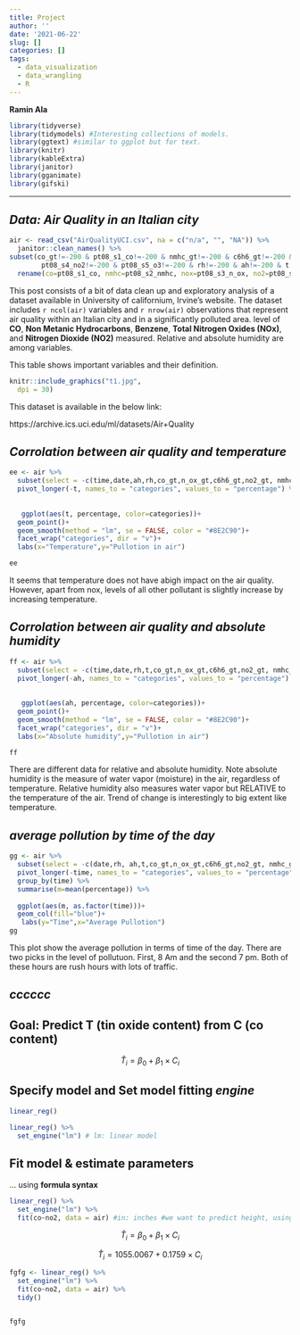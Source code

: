 ```yaml
---
title: Project
author: ''
date: '2021-06-22'
slug: []
categories: []
tags:
  - data_visualization
  - data_wrangling
  - R
---
```


**Ramin Ala**

```r
library(tidyverse)
library(tidymodels) #Interesting collections of models.
library(ggtext) #similar to ggplot but for text.
library(knitr)
library(kableExtra) 
library(janitor)
library(gganimate)
library(gifski)
```

---

## *Data: Air Quality in an Italian city*

```r
air <- read_csv("AirQualityUCI.csv", na = c("n/a", "", "NA")) %>%
  janitor::clean_names() %>%
subset(co_gt!=-200 & pt08_s1_co!=-200 & nmhc_gt!=-200 & c6h6_gt!=-200 & pt08_s2_nmhc!=-200 & n_ox_gt!=-200 & pt08_s3_n_ox!=-200 & no2_gt!=-200 &
        pt08_s4_no2!=-200 & pt08_s5_o3!=-200 & rh!=-200 & ah!=-200 & t!=-200, select = -c(x16,x17))  %>%
  rename(co=pt08_s1_co, nmhc=pt08_s2_nmhc, nox=pt08_s3_n_ox, no2=pt08_s4_no2, o3=pt08_s5_o3)
```

This post consists of a bit of data clean up and exploratory analysis of a dataset available in University of californium, Irvine's website. The dataset includes `r ncol(air)` variables and `r nrow(air)` observations that represent air quality within an Italian city and in a significantly polluted area. level of **CO**, **Non Metanic Hydrocarbons**, **Benzene**, **Total Nitrogen Oxides (NOx)**, and **Nitrogen Dioxide (NO2)** measured. Relative and absolute humidity are among variables.

This table shows important variables and their definition.

```r
knitr::include_graphics("t1.jpg",
  dpi = 30)
```

This dataset is available in the below link:

https://archive.ics.uci.edu/ml/datasets/Air+Quality

## *Corrolation between air quality and temperature*


```r
ee <- air %>%
  subset(select = -c(time,date,ah,rh,co_gt,n_ox_gt,c6h6_gt,no2_gt, nmhc_gt)) %>%
  pivot_longer(-t, names_to = "categories", values_to = "percentage") %>%
  
  
   ggplot(aes(t, percentage, color=categories))+
  geom_point()+
  geom_smooth(method = "lm", se = FALSE, color = "#8E2C90")+
  facet_wrap("categories", dir = "v")+
  labs(x="Temperature",y="Pullotion in air")

ee
```

It seems that temperature does not have abigh impact on the air quality. However, apart from nox, levels of all other pollutant is slightly increase by increasing temperature.

## *Corrolation between air quality and absolute humidity*

```r
ff <- air %>%
  subset(select = -c(time,date,rh,t,co_gt,n_ox_gt,c6h6_gt,no2_gt, nmhc_gt)) %>%
  pivot_longer(-ah, names_to = "categories", values_to = "percentage") %>%
  
  
   ggplot(aes(ah, percentage, color=categories))+
  geom_point()+
  geom_smooth(method = "lm", se = FALSE, color = "#8E2C90")+
  facet_wrap("categories", dir = "v")+
  labs(x="Absolute humidity",y="Pullotion in air")

ff
```

There are different data for relative and absolute humidity. Note absolute humidity is the measure of water vapor (moisture) in the air, regardless of temperature. Relative humidity also measures water vapor but RELATIVE to the temperature of the air. Trend of change is interestingly to big extent like temperature.



## *average pollution by time of the day*



```r
gg <- air %>%
  subset(select = -c(date,rh, ah,t,co_gt,n_ox_gt,c6h6_gt,no2_gt, nmhc_gt)) %>%
  pivot_longer(-time, names_to = "categories", values_to = "percentage") %>%
  group_by(time) %>%
  summarise(m=mean(percentage)) %>%
  
  ggplot(aes(m, as.factor(time)))+
  geom_col(fill="blue")+
   labs(y="Time",x="Average Pullotion")
gg
```


This plot show the average pollution in terms of time of the day. There are two picks in the level of pollutuon. First, 8 Am and the second 7 pm. Both of these hours are rush hours with lots of traffic.


## *cccccc*




## Goal: Predict T (tin oxide content) from C (co content)


$$\widehat{T}_{i} = \beta_0 + \beta_1 \times C_{i}$$


## Specify model and Set model fitting *engine*

```r
linear_reg()

linear_reg() %>%
  set_engine("lm") # lm: linear model
```

## Fit model & estimate parameters

... using **formula syntax**

```r
linear_reg() %>%
  set_engine("lm") %>%
  fit(co~no2, data = air) #in: inches #we want to predict height, using width
```


$$\widehat{T}_{i} = \beta_0 + \beta_1 \times C_{i}$$


$$\widehat{T}_{i} = 1055.0067 + 0.1759 \times C_{i}$$





```r
fgfg <- linear_reg() %>%
  set_engine("lm") %>%
  fit(co~no2, data = air) %>%
  tidy()


fgfg
```
